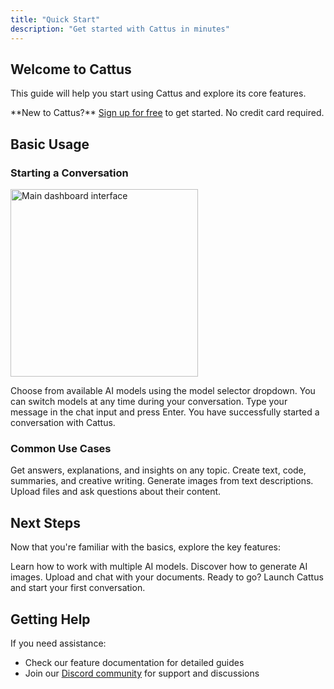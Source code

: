 ```yaml
---
title: "Quick Start"
description: "Get started with Cattus in minutes"
---
```



## Welcome to Cattus

This guide will help you start using Cattus and explore its core features.

<Note>
**New to Cattus?** <a href={SIGNUP_URL}>Sign up for free</a> to get started. No credit card required.
</Note>

## Basic Usage

### Starting a Conversation

<img 
  src="/images/out.gif" 
  alt="Main dashboard interface"
  height="300"
  className="rounded-lg"
/>

<Steps>
  <Step title="Select Your Model">
    Choose from available AI models using the model selector dropdown. You can switch models at any time during your conversation.
  </Step>

  <Step title="Type your message">
    Type your message in the chat input and press Enter.
  </Step>

  <Step title="Congratulations!">
    You have successfully started a conversation with Cattus.
  </Step>
</Steps>

### Common Use Cases

<CardGroup cols={2}>
  <Card title="Ask Questions" icon="circle-question">
    Get answers, explanations, and insights on any topic.
  </Card>
  <Card title="Generate Content" icon="pen-to-square">
    Create text, code, summaries, and creative writing.
  </Card>
  <Card title="Create Images" icon="palette">
    Generate images from text descriptions.
  </Card>
  <Card title="Analyze Documents" icon="file-magnifying-glass">
    Upload files and ask questions about their content.
  </Card>
</CardGroup>

## Next Steps

Now that you're familiar with the basics, explore the key features:

<CardGroup cols={3}>
  <Card
    title="Multi-Model Selection"
    icon="brain"
    href="en/features/models"
  >
    Learn how to work with multiple AI models.
  </Card>
  <Card
    title="Image Generation"
    icon="image"
    href="en/features/image-generation"
  >
    Discover how to generate AI images.
  </Card>
  <Card
    title="File Upload"
    icon="file-arrow-up"
    href="en/features/file-upload"
  >
    Upload and chat with your documents.
  </Card>
</CardGroup>

<CardGroup cols={1}>
  <Card
    title="Start Chatting Now"
    icon="comments"
    href={APP_URL}
  >
    Ready to go? Launch Cattus and start your first conversation.
  </Card>
</CardGroup>

## Getting Help

If you need assistance:
- Check our feature documentation for detailed guides
- Join our <a href={DISCORD_URL}>Discord community</a> for support and discussions
